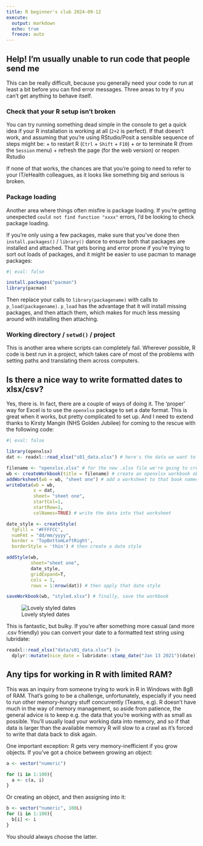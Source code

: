 ---
title: R beginner's club 2024-09-12
execute: 
  output: markdown
  echo: true
  freeze: auto
---

## Help! I'm usually unable to run code that people send me

This can be really difficult, because you generally need your code to run at least a bit before you can find error messages. Three areas to try if you can't get anything to behave itself.

### Check that your R setup isn't broken

You can try running something dead simple in the console to get a quick idea if your R installation is working at all (`2+2` is perfect). If that doesn't work, and assuming that you're using RStudio/Posit a sensible sequence of steps might be: + to restart R (`Ctrl` + `Shift` + `F10`) + or to terminate R (from the `Session` menu) + refresh the page (for the web version) or reopen Rstudio

If none of that works, the chances are that you're going to need to refer to your IT/eHealth colleagues, as it looks like something big and serious is broken.

### Package loading

Another area where things often misfire is package loading. If you're getting unexpected `could not find function "xxxx"` errors, I'd be looking to check package loading.

If you're only using a few packages, make sure that you've done then `install.packages()` / `library()` dance to ensure both that packages are installed and attached. That gets boring and error prone if you're trying to sort out loads of packages, and it might be easier to use pacman to manage packages:

```{r}
#| eval: false

install.packages("pacman")
library(pacman)
```

Then replace your calls to `library(packagename)` with calls to `p_load(packagename)`. `p_load` has the advantage that it will install missing packages, and then attach them, which makes for much less messing around with installing then attaching.

### Working directory / `setwd()` / project

This is another area where scripts can completely fail. Wherever possible, R code is best run in a project, which takes care of most of the problems with setting paths and translating them across computers.

## Is there a nice way to write formatted dates to xlsx/csv?

Yes, there is. In fact, there are a couple of ways of doing it. The 'proper' way for Excel is to use the `openxlsx` package to set a date format. This is great when it works, but pretty complicated to set up. And I need to extend thanks to Kirsty Mangin (NHS Golden Jubilee) for coming to the rescue with the following code:

```{r}
#| eval: false

library(openxlsx)
dat <- readxl::read_xlsx("s01_data.xlsx") # here's the data we want to format

filename <- "openxlsx.xlsx" # for the new .xlsx file we're going to create
wb <- createWorkbook(title = filename) # create an openxlsx workbook object in R
addWorksheet(wb = wb, "sheet one") # add a worksheet to that book named "sheet one"
writeData(wb = wb, 
          x = dat,
          sheet= "sheet one", 
          startCol=1, 
          startRow=1, 
          colNames=TRUE) # write the data into that worksheet

date_style <- createStyle(
  fgFill = '#FFFFCC',
  numFmt = "dd/mm/yyyy",
  border = 'TopBottomLeftRight',
  borderStyle = 'thin') # then create a date style

addStyle(wb, 
         sheet="sheet one", 
         date_style,  
         gridExpand=T, 
         cols = 1, 
         rows = 1:nrow(dat)) # then apply that date style

saveWorkbook(wb, "styled.xlsx") # finally, save the workbook
```

![Lovely styled dates](images/clipboard-155178885.png)

This is fantastic, but bulky. If you're after something more casual (and more .csv friendly) you can convert your date to a formatted text string using lubridate:

```{r}
readxl::read_xlsx("data/s01_data.xlsx") |>
  dplyr::mutate(nice_date = lubridate::stamp_date("Jan 13 2021")(date)) 
```

## Any tips for working in R with limited RAM?

This was an inquiry from someone trying to work in R in Windows with 8gB of RAM. That's going to be a challenge, unfortunately, especially if you need to run other memory-hungry stuff concurrently (Teams, e.g). R doesn't have much in the way of memory management, so aside from patience, the general advice is to keep e.g. the data that you're working with as small as possible. You'll usually load your working data into memory, and so if that data is larger than the available memory R will slow to a crawl as it's forced to write that data back to disk again.

One important exception: R gets very memory-inefficient if you grow objects. If you've got a choice between growing an object:

```{r}
a <- vector("numeric")

for (i in 1:100){
  a <- c(a, i)
}
```

Or creating an object, and then assigning into it:
```{r}
b <- vector("numeric", 100L)
for (i in 1:100){
  b[i] <- i
}
```

You should always choose the latter.